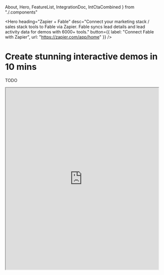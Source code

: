   About,
  Hero,
  FeatureList,
  IntegrationDoc,
  IntCtaCombined
} from "./.components"

<Hero 
  heading="Zapier + Fable" 
  desc="Connect your marketing stack / sales stack tools to Fable via Zapier. Fable syncs lead details and lead activity data for demos with 6000+ tools."
  button={{
    label: "Connect Fable with Zapier",
    url: "https://zapier.com/app/home"
  }}
/>
<About>
# Create stunning interactive demos in 10 mins

TODO
</About>
<iframe
  style={{
    border: "none",
    background: "linear-gradient(91deg, #f1e197, #fbdf64)",
    boxShadow: "0px 0px 1px 7px #f4e18d",
    zIndex: 999,
    position: "relative"
  }}
  width="100%"
  height="600px"
  src="https://app.sharefable.com/embed/demo/zapier-with-fable-bawci5r3poslynrg"
allowfullscreen
></iframe>
<FeatureList
  heading="Lorem ipsum dolor sit amet consectetur."
  features={[
    {
      title: "TODO Fable for Marketing: Get more qualified leads",
      desc: "TODO Embed interactive demos on your website, landing pages, and in your ABM campaigns. Let your buyers experience your product as and when they need it. Generate more qualified leads with minimal effort.",
      imgUrl:
        "https://documentden-deployments.s3.us-east-1.amazonaws.com/public/eeae694d-ac04-4544-854c-eec38e89f539",
      url: "https://www.sharefable.com/solutions/marketing?utm_source=landing-page&utm_medium=website&utm_campaign=dams&utm_content=usecase-learn-button",
      buttonText: "Learn more"
    },
    {
      title: "TODO Fable for Customer Success: Put support on auto-pilot",
      desc: "TODO Include interactive guides in your documentation center & in your onboarding process. Reduce your support & training costs. All with minimal effort.",
      imgUrl:
        "https://documentden-deployments.s3.us-east-1.amazonaws.com/public/89dc0f50-fe36-4a6e-821b-83d7351781c5",
      url: "https://www.sharefable.com/solutions/learning-and-development?utm_source=landing-page&utm_medium=website&utm_campaign=dams&utm_content=usecase-learn-button",
      buttonText: "Learn more"
    },
  ]}
/>
<IntegrationDoc
  heading="Zapier integration documentation"
  desc="Lorem ipsum dolor sit amet, consectetur adipiscing elit. In blandit, ex maximus suscipit aliquam, magna ante euismod nunc,"
  img="https://documentden-deployments.s3.us-east-1.amazonaws.com/public/2143b58d-e8f8-4c09-bc84-1ceba8d19947"
/>
<IntCtaCombined
  integrations={{
    heading:"Lorem ipsum dolor sit amet ",
    desc:"Enable your entire team with a growth lever that doesn’t require any engineering work."
  }}
  cta={{
    heading:"Want to increase your conversions & close more deals?",
    desc:"Get your GTM team the partner they need. Let's unleash the Fables of your product.",
    buttonText:"Get started",
    url:"#",
  }}
/>
